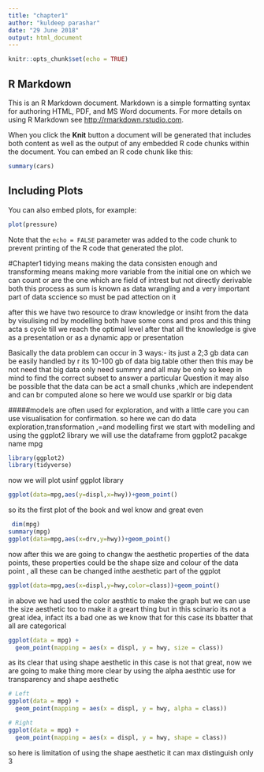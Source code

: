 ```yaml
---
title: "chapter1"
author: "kuldeep parashar"
date: "29 June 2018"
output: html_document
---
```


```r
knitr::opts_chunk$set(echo = TRUE)

```

## R Markdown

This is an R Markdown document. Markdown is a simple formatting syntax for authoring HTML, PDF, and MS Word documents. For more details on using R Markdown see <http://rmarkdown.rstudio.com>.

When you click the **Knit** button a document will be generated that includes both content as well as the output of any embedded R code chunks within the document. You can embed an R code chunk like this:

```r
summary(cars)
```

## Including Plots

You can also embed plots, for example:

```r
plot(pressure)
```

Note that the `echo = FALSE` parameter was added to the code chunk to prevent printing of the R code that generated the plot.

##########################################################################################################################

#Chapter1
tidying means making the data consisten enough and transforming means making more variable from the initial one on which we can count or are the one which are field of intrest but not directly derivable both this process as  sum is known as data wrangling and  a very important part of data sccience so must be pad attection on it

after this we have two resource to draw knowledge or insiht from the data by visulising nd by modelling 
both have some cons and pros and this thing acta s cycle till we reach the optimal level after that all the knowledge is give as a presentation or  as a dynamic app or presentation 

Basically the data problem can occur in 3 ways:-
its just a 2;3 gb data can be easily handled by r
its 10-100 gb of data big.table
other then this may be not need that big data only need summry and all may be only so keep in mind to find the correct subset to  answer a particular  Question 
it may also be possible that the data can be act a small chunks ,which are independent and can br computed alone
so here we would use sparklr or big data

#####models are often used for exploration, and with a little care you can use visualisation for confirmation.
so here we can do data exploration,transformation ,=and modelling 
first we start with modelling and using the ggplot2 library
we will use the dataframe from ggplot2 pacakge name mpg

```r
library(ggplot2)
library(tidyverse)

```
now we will plot usinf ggplot library
```r
ggplot(data=mpg,aes(y=displ,x=hwy))+geom_point()
```
so its the first plot of the book and wel know and great even 

```r
 dim(mpg)
summary(mpg)
ggplot(data=mpg,aes(x=drv,y=hwy))+geom_point()
```
now after this we are going to changw the aesthetic properties of the data points, these properties could be the shape size and colour of the data point , all these can be changed inthe aesthetic part of the ggplot 

```r
ggplot(data=mpg,aes(x=displ,y=hwy,color=class))+geom_point()
```
in above we had used the color aesthtic to make the graph but we can use the size aesthetic too to make it a greart thing 
but in this scinario its not a great idea, infact its a bad one as we know that for this case its bbatter that all are categorical
```r
ggplot(data = mpg) + 
  geom_point(mapping = aes(x = displ, y = hwy, size = class))
```

as its clear that using shape aesthetic in this case is not that great,
now we are going to make thing more clear by using the alpha aesthtic use for transparency 
and shape aesthetic
```r
# Left
ggplot(data = mpg) + 
  geom_point(mapping = aes(x = displ, y = hwy, alpha = class))

# Right
ggplot(data = mpg) + 
  geom_point(mapping = aes(x = displ, y = hwy, shape = class))
```
so here is limitation of using the shape aesthetic it can max distinguish only 3

